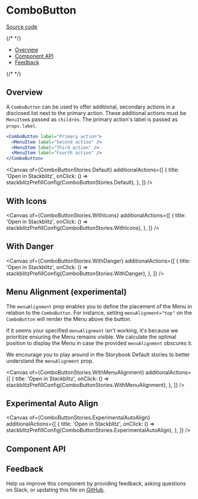 
<Meta isTemplate />

# ComboButton

[Source code](https://github.com/carbon-design-system/carbon/tree/main/packages/react/src/components/ComboButton)

{/* <!-- START doctoc generated TOC please keep comment here to allow auto update --> <!-- DON'T EDIT THIS SECTION, INSTEAD RE-RUN doctoc TO UPDATE --> */}

- [Overview](#overview)
- [Component API](#component-api)
- [Feedback](#feedback)

{/* <!-- END doctoc generated TOC please keep comment here to allow auto update --> */}

## Overview

A `ComboButton` can be used to offer additional, secondary actions in a
disclosed list next to the primary action. These additional actions must be
`MenuItem`s passed as `children`. The primary action's label is passed as
`props.label`.

```jsx
<ComboButton label="Primary action">
  <MenuItem label="Second action" />
  <MenuItem label="Third action" />
  <MenuItem label="Fourth action" />
</ComboButton>
```

<Canvas
  of={ComboButtonStories.Default}
  additionalActions={[
    {
      title: 'Open in Stackblitz',
      onClick: () => stackblitzPrefillConfig(ComboButtonStories.Default),
    },
  ]}
/>

## With Icons

<Canvas
  of={ComboButtonStories.WithIcons}
  additionalActions={[
    {
      title: 'Open in Stackblitz',
      onClick: () => stackblitzPrefillConfig(ComboButtonStories.WithIcons),
    },
  ]}
/>

## With Danger

<Canvas
  of={ComboButtonStories.WithDanger}
  additionalActions={[
    {
      title: 'Open in Stackblitz',
      onClick: () => stackblitzPrefillConfig(ComboButtonStories.WithDanger),
    },
  ]}
/>

## Menu Alignment (experimental)

The `menuAlignment` prop enables you to define the placement of the Menu in
relation to the `ComboButton`. For instance, setting `menuAlignment="top"` on
the `ComboButton` will render the Menu above the button.

If it seems your specified `menuAlignment` isn't working, it's because we
prioritize ensuring the Menu remains visible. We calculate the optimal position
to display the Menu in case the provided `menuAlignment` obscures it.

We encourage you to play around in the Storybook Default stories to better
understand the `menuAlignment` prop.

<Canvas
  of={ComboButtonStories.WithMenuAlignment}
  additionalActions={[
    {
      title: 'Open in Stackblitz',
      onClick: () => stackblitzPrefillConfig(ComboButtonStories.WithMenuAlignment),
    },
  ]}
/>

## Experimental Auto Align
<Canvas
  of={ComboButtonStories.ExperimentalAutoAlign}
  additionalActions={[
    {
      title: 'Open in Stackblitz',
      onClick: () => stackblitzPrefillConfig(ComboButtonStories.ExperimentalAutoAlign),
    },
  ]}
/>

## Component API

<ArgTypes />

## Feedback

Help us improve this component by providing feedback, asking questions on Slack,
or updating this file on
[GitHub](https://github.com/carbon-design-system/carbon/edit/main/packages/react/src/components/ComboButton/ComboButton.mdx).
